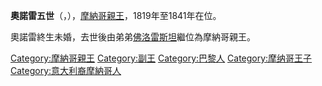 {{Multiple issues|
{{Expand language|1=en|time=2021-01-15T02:24:01+00:00}}
{{Unreferenced|time=2021-01-15T02:24:01+00:00}}
}}
{{Infobox royalty
| name         = 奧諾雷五世
| image        = Honore V Monaco.gif
| succession   = [[摩納哥親王|摩納哥親王]]
| reign        = 1819年2月16日-1841年10月2日（{{age in years and days|1819|2|16|1841|10|2|age=no}}）
| predecessor  = [[奧諾雷四世|奧諾雷四世]]
| successor    = [[佛洛雷斯坦一世|佛洛雷斯坦一世]]
| birth_date   = {{birth date|1778|5|13|df=y}}
| birth_place  = [[法國|法國]][[巴黎|巴黎]]
| death_date   = {{death date and age|1841|10|2|1778|5|13|df=y}}
| death_place  = [[法國|法國]][[巴黎|巴黎]]
| burial_place = [[聖母無染原罪主教座堂_(摩納哥)|聖母無染原罪主教座堂]]
| house        = [[格里馬爾迪王朝|格里馬爾迪王朝]]
| father       = [[奧諾雷四世|奧諾雷四世]]
| mother       = [[路易絲·歐蒙|路易絲·歐蒙]]
}}
'''奧諾雷五世'''（{{lang-fr|Honoré V}}，{{bd|1778年|5月13日|1841年|10月2日}}），[[摩纳哥统治者列表|摩納哥親王]]，1819年至1841年在位。

奧諾雷終生未婚，去世後由弟弟[[佛洛雷斯坦一世|佛洛雷斯坦]]繼位為摩納哥親王。

{{normdaten}}
[[Category:摩納哥親王|Category:摩納哥親王]]
[[Category:副王|Category:副王]]
[[Category:巴黎人|Category:巴黎人]]
[[Category:摩纳哥王子|Category:摩纳哥王子]]
[[Category:意大利裔摩納哥人|Category:意大利裔摩納哥人]]